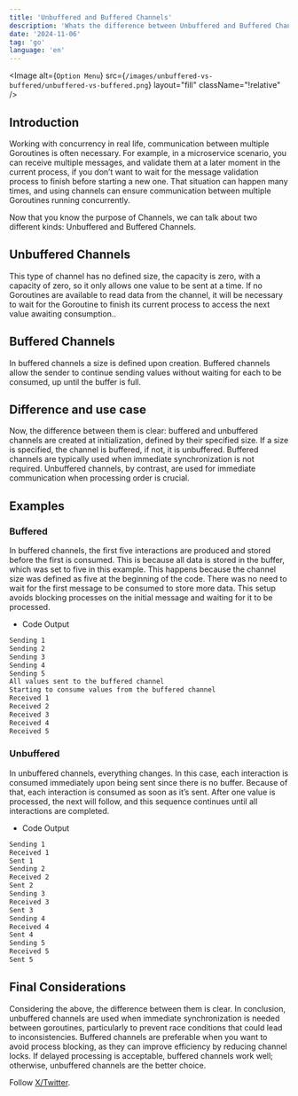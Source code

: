 ```yaml
---
title: 'Unbuffered and Buffered Channels'
description: 'Whats the difference between Unbuffered and Buffered Channels'
date: '2024-11-06'
tag: 'go'
language: 'en'
---
```


<Image
  alt={`Option Menu`}
  src={`/images/unbuffered-vs-buffered/unbuffered-vs-buffered.png`}
  layout="fill"
  className="!relative"
/>

## Introduction

Working with concurrency in real life, communication between multiple Goroutines is often necessary. For example, in a microservice scenario, you can receive multiple messages, and validate them at a later moment in the current process, if you don’t want to wait for the message validation process to finish before starting a new one. That situation can happen many times, and using channels can ensure communication between multiple Goroutines running concurrently.

Now that you know the purpose of Channels, we can talk about two different kinds: Unbuffered and Buffered Channels.

## Unbuffered Channels

This type of channel has no defined size, the capacity is zero, with a capacity of zero, so it only allows one value to be sent at a time. If no Goroutines are available to read data from the channel, it will be necessary to wait for the Goroutine to finish its current process to access the next value awaiting consumption..

## Buffered Channels

In buffered channels a size is defined upon creation. Buffered channels allow the sender to continue sending values without waiting for each to be consumed, up until the buffer is full.

## Difference and use case

Now, the difference between them is clear: buffered and unbuffered channels are created at initialization, defined by their specified size. If a size is specified, the channel is buffered, if not, it is unbuffered. Buffered channels are typically used when immediate synchronization is not required. Unbuffered channels, by contrast, are used for immediate communication when processing order is crucial.

## Examples

### Buffered

In buffered channels, the first five interactions are produced and stored before the first is consumed. This is because all data is stored in the buffer, which was set to five in this example. This happens because the channel size was defined as five at the beginning of the code. There was no need to wait for the first message to be consumed to store more data. This setup avoids blocking processes on the initial message and waiting for it to be processed.

<GitHubCode language="go" url="https://raw.githubusercontent.com/bylucasqueiroz/goexamples/refs/heads/main/buffered-channel/main.go" />

- Code Output

```bash
Sending 1
Sending 2
Sending 3
Sending 4
Sending 5
All values sent to the buffered channel
Starting to consume values from the buffered channel
Received 1
Received 2
Received 3
Received 4
Received 5
```

### Unbuffered

In unbuffered channels, everything changes. In this case, each interaction is consumed immediately upon being sent since there is no buffer. Because of that, each interaction is consumed as soon as it’s sent. After one value is processed, the next will follow, and this sequence continues until all interactions are completed.

<GitHubCode language="go" url="https://raw.githubusercontent.com/bylucasqueiroz/goexamples/refs/heads/main/unbuffered-channel/main.go" />

- Code Output

```bash
Sending 1
Received 1
Sent 1
Sending 2
Received 2
Sent 2
Sending 3
Received 3
Sent 3
Sending 4
Received 4
Sent 4
Sending 5
Received 5
Sent 5
```

## Final Considerations

Considering the above, the difference between them is clear. In conclusion, unbuffered channels are used when immediate synchronization is needed between goroutines, particularly to prevent race conditions that could lead to inconsistencies. Buffered channels are preferable when you want to avoid process blocking, as they can improve efficiency by reducing channel locks. If delayed processing is acceptable, buffered channels work well; otherwise, unbuffered channels are the better choice.

Follow [X/Twitter](https://www.x.com/bylucasqueiroz).